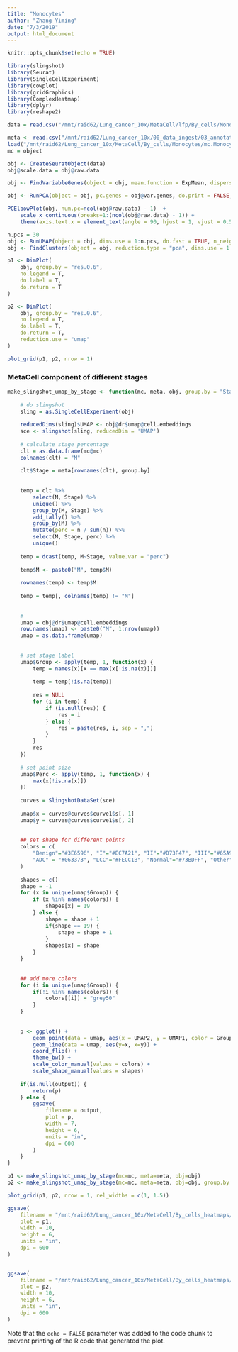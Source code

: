 ```yaml
---
title: "Monocytes"
author: "Zhang Yiming"
date: "7/3/2019"
output: html_document
---
```


```r
knitr::opts_chunk$set(echo = TRUE)
```


```r
library(slingshot)
library(Seurat)
library(SingleCellExperiment)
library(cowplot)
library(gridGraphics)
library(ComplexHeatmap)
library(dplyr)
library(reshape2)
```


```R
data = read.csv("/mnt/raid62/Lung_cancer_10x/MetaCell/lfp/By_cells/Monocytes_mc_f.log2_mc_fp.txt", row.names = 1)

meta <- read.csv("/mnt/raid62/Lung_cancer_10x/00_data_ingest/03_annotation_csv/20190506_meta.csv", row.names = 1)
load("/mnt/raid62/Lung_cancer_10x/MetaCell/By_cells/Monocytes/mc.Monocytes_mc_f.Rda")
mc = object
```

```r
obj <- CreateSeuratObject(data)
obj@scale.data = obj@raw.data
```

```R
obj <- FindVariableGenes(object = obj, mean.function = ExpMean, dispersion.function = LogVMR, x.low.cutoff = 0.0125, x.high.cutoff = 3, y.cutoff = 0.5)

obj <- RunPCA(object = obj, pc.genes = obj@var.genes, do.print = FALSE, pcs.compute = ncol(obj@raw.data) - 1)
```

```r
PCElbowPlot(obj, num.pc=ncol(obj@raw.data) - 1)  +
    scale_x_continuous(breaks=1:(ncol(obj@raw.data) - 1)) + 
    theme(axis.text.x = element_text(angle = 90, hjust = 1, vjust = 0.5))
```

```R
n.pcs = 30
obj <- RunUMAP(object = obj, dims.use = 1:n.pcs, do.fast = TRUE, n_neighbors = 3)
obj <- FindClusters(object = obj, reduction.type = "pca", dims.use = 1:n.pcs, resolution = 0.6, print.output = 0, save.SNN = FALSE, force.recalc = TRUE, k.param = ncol(obj@raw.data) - 1)
```


```R
p1 <- DimPlot(
    obj, group.by = "res.0.6",
    no.legend = T,
    do.label = T,
    do.return = T
)

p2 <- DimPlot(
    obj, group.by = "res.0.6",
    no.legend = T,
    do.label = T,
    do.return = T,
    reduction.use = "umap"
)

plot_grid(p1, p2, nrow = 1)
```


### MetaCell component of different stages

```r
make_slingshot_umap_by_stage <- function(mc, meta, obj, group.by = "Stage", output=NULL) {
    
    # do slingshot
    sling = as.SingleCellExperiment(obj)
    
    reducedDims(sling)$UMAP <- obj@dr$umap@cell.embeddings
    sce <- slingshot(sling, reducedDim = 'UMAP')
    
    # calculate stage percentage
    clt = as.data.frame(mc@mc)
    colnames(clt) = "M"
    
    clt$Stage = meta[rownames(clt), group.by]
    
    
    temp = clt %>% 
        select(M, Stage) %>% 
        unique() %>%
        group_by(M, Stage) %>% 
        add_tally() %>% 
        group_by(M) %>% 
        mutate(perc = n / sum(n)) %>%
        select(M, Stage, perc) %>% 
        unique()
    
    temp = dcast(temp, M~Stage, value.var = "perc")
    
    temp$M <- paste0("M", temp$M)
    
    rownames(temp) <- temp$M
    
    temp = temp[, colnames(temp) != "M"]
    
    
    # 
    umap = obj@dr$umap@cell.embeddings
    row.names(umap) <- paste0("M", 1:nrow(umap))
    umap = as.data.frame(umap)
    
    
    # set stage label
    umap$Group <- apply(temp, 1, function(x) {
        temp = names(x)[x == max(x[!is.na(x)])]
        
        temp = temp[!is.na(temp)]
        
        res = NULL
        for (i in temp) {
            if (is.null(res)) {
                res = i
            } else {
                res = paste(res, i, sep = ",")
            }
        }
        res
    })
    
    # set point size
    umap$Perc <- apply(temp, 1, function(x) {
        max(x[!is.na(x)])
    })
    
    curves = SlingshotDataSet(sce)
    
    umap$x = curves@curves$curve1$s[, 1]
    umap$y = curves@curves$curve1$s[, 2]
    
    
    ## set shape for different points
    colors = c(
        "Benign"="#3E6596", "I"="#EC7A21", "II"="#D73F47", "III"="#65A9A3", "IV"="#4A933E",
        "ADC" = "#063373", "LCC"="#FECC1B", "Normal"="#73BDFF", "Other"="#DA6906", "SCC"="#A0C807", "LELC"="#6A0019", "CPI"="#C5000B", "LBT"="#0084D1"
    )
    
    shapes = c()
    shape = -1
    for (x in unique(umap$Group)) {
        if (x %in% names(colors)) {
            shapes[x] = 19
        } else {
            shape = shape + 1
            if(shape == 19) {
                shape = shape + 1
            }
            shapes[x] = shape
        }
    }
    
    
    ## add more colors
    for (i in unique(umap$Group)) {
        if(!i %in% names(colors)) {
            colors[[i]] = "grey50"
        }
    }
    
    
    p <- ggplot() + 
        geom_point(data = umap, aes(x = UMAP2, y = UMAP1, color = Group, shape=Group, size = Perc)) + 
        geom_line(data = umap, aes(y=x, x=y)) + 
        coord_flip() +
        theme_bw() +
        scale_color_manual(values = colors) +
        scale_shape_manual(values = shapes)
    
    if(is.null(output)) {
        return(p)
    } else {
        ggsave(
            filename = output,
            plot = p,
            width = 7,
            height = 6,
            units = "in",
            dpi = 600
        )
    }
}
```


```r
p1 <- make_slingshot_umap_by_stage(mc=mc, meta=meta, obj=obj)
p2 <- make_slingshot_umap_by_stage(mc=mc, meta=meta, obj=obj, group.by = "Disease")

plot_grid(p1, p2, nrow = 1, rel_widths = c(1, 1.5))
```

```R
ggsave(
    filename = "/mnt/raid62/Lung_cancer_10x/MetaCell/By_cells_heatmaps/Monocytes/metacell_slingshot.png",
    plot = p1,
    width = 10,
    height = 6,
    units = "in",
    dpi = 600
)


ggsave(
    filename = "/mnt/raid62/Lung_cancer_10x/MetaCell/By_cells_heatmaps/Monocytes/metacell_slingshot_disease.png",
    plot = p2,
    width = 10,
    height = 6,
    units = "in",
    dpi = 600
)
```


Note that the `echo = FALSE` parameter was added to the code chunk to prevent printing of the R code that generated the plot.
